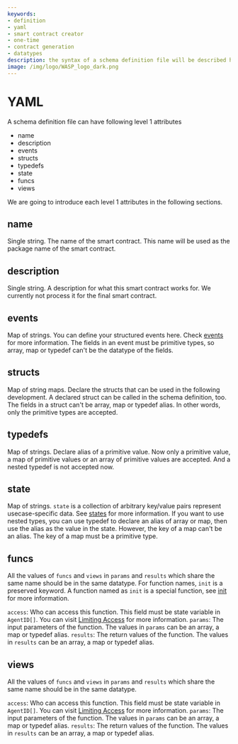 ```yaml
---
keywords:
- definition
- yaml
- smart contract creator
- one-time
- contract generation
- datatypes
description: the syntax of a schema definition file will be described here.
image: /img/logo/WASP_logo_dark.png
---
```


# YAML

A schema definition file can have following level 1 attributes

* name
* description
* events
* structs
* typedefs
* state
* funcs
* views

We are going to introduce each level 1 attributes in the following sections.

## name

Single string. The name of the smart contract. This name will be used as the package name  of the smart contract.

## description

Single string. A description for what this smart contract works for. We currently not process it for the final smart contract.

## events

Map of strings. You can define your structured events here. Check [events](./events.mdx) for more information.
The fields in an event must be primitive types, so array, map or typedef can't be the datatype of the fields.

## structs

Map of string maps. Declare the structs that can be used in the following development. A declared struct can be called in the schema definition, too.
The fields in a struct can't be array, map or typedef alias. In other words, only the primitive types are accepted. 

## typedefs

Map of strings. Declare alias of a primitive value. Now only a primitive value, a map of primitive values or an array of primitive values are accepted.
And a nested typedef is not accepted now.

## state

Map of strings. `state` is a collection of arbitrary key/value pairs represent usecase-specific data. See [states](../core_concepts/states.md) for more information.
If you want to use nested types, you can use typedef to declare an alias of array or map, then use the alias as the value in the state.
However, the key of a map can't be an alias. The key of a map must be a primitive type.

## funcs

All the values of `funcs` and `views` in `params` and `results` which share the same name should be in the same datatype.
For function names, `init` is a preserved keyword. A function  named as `init` is a special function, see [init](./init.mdx) for more information.

`access`: Who can access this function. This field must be state variable in `AgentID[]`. You can visit [Limiting Access](./access.mdx#limiting-access) for more information.
`params`: The input parameters of the function. The values in `params` can be an array, a map or typedef alias.
`results`: The return values of the function. The values in `results` can be an array, a map or typedef alias.

## views

All the values of `funcs` and `views` in `params` and `results` which share the same name should be in the same datatype.

`access`: Who can access this function. This field must be state variable in `AgentID[]`. You can visit [Limiting Access](./access.mdx#limiting-access) for more information.
`params`: The input parameters of the function. The values in `params` can be an array, a map or typedef alias.
`results`: The return values of the function. The values in `results` can be an array, a map or typedef alias.
